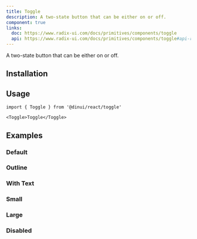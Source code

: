 ```yaml
---
title: Toggle
description: A two-state button that can be either on or off.
component: true
links:
  doc: https://www.radix-ui.com/docs/primitives/components/toggle
  api: https://www.radix-ui.com/docs/primitives/components/toggle#api-reference
---
```


A two-state button that can be either on or off.


<Example path="ui/toggle-demo" />

## Installation


<InstallationGuide path="ui/toggle" />

## Usage

```tsx
import { Toggle } from '@dinui/react/toggle'
```

```tsx
<Toggle>Toggle</Toggle>
```

## Examples

### Default

<Example path="ui/toggle-demo" />

### Outline

<Example path="ui/toggle-outline" />

### With Text

<Example path="ui/toggle-with-text" />

### Small

<Example path="ui/toggle-sm" />

### Large

<Example path="ui/toggle-lg" />

### Disabled

<Example path="ui/toggle-disabled" />
